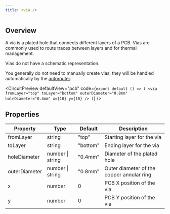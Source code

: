 ```yaml
---
title: <via />
---
```


## Overview

A via is a plated hole that connects different layers of a PCB. Vias are
commonly used to route traces between layers and for thermal management.

Vias do not have a schematic representation.

You generally do not need to manually create vias, they will be handled
automatically by the [autorouter](./board.mdx#setting-the-autorouter).


<CircuitPreview
  defaultView="pcb"
  code={`export default () => (
    <via
      fromLayer="top"
      toLayer="bottom"
      outerDiameter="0.8mm"
      holeDiameter="0.4mm"
      x={10}
      y={10}
    />
  )`}
/>

## Properties


| Property | Type | Default | Description |
|----------|------|---------|-------------|
| fromLayer | string | "top" | Starting layer for the via |
| toLayer | string | "bottom" | Ending layer for the via |
| holeDiameter | number \| string | "0.4mm" | Diameter of the plated hole |
| outerDiameter | number \| string | "0.8mm" | Outer diameter of the copper annular ring |
| x | number | 0 | PCB X position of the via |
| y | number | 0 | PCB Y position of the via |
